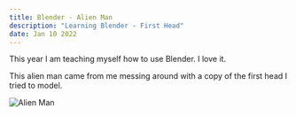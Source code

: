 ```yaml
---
title: Blender - Alien Man
description: "Learning Blender - First Head"
date: Jan 10 2022
---
```


This year I am teaching myself how to use Blender.  I love it.  

This alien man came from me messing around with a copy of the first head I tried to model. 

<Image
        src="/images/alien/alien-man.png"
        alt="Alien Man"
        width={480} 
        height={270}
      />

